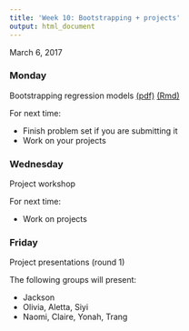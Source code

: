 ```yaml
---
title: 'Week 10: Bootstrapping + projects'
output: html_document
---
```


March 6, 2017

### Monday

Bootstrapping regression models [(pdf)](https://github.com/math430-lu/notes/blob/master/lec14/bootstrap.pdf) [(Rmd)](https://github.com/math430-lu/notes/blob/master/lec14/bootstrap.Rmd)


For next time: 

* Finish problem set if you are submitting it
* Work on your projects


### Wednesday

Project workshop

For next time: 

* Work on projects


### Friday

Project presentations (round 1)

The following groups will present:

* Jackson
* Olivia, Aletta, Siyi
* Naomi, Claire, Yonah, Trang
